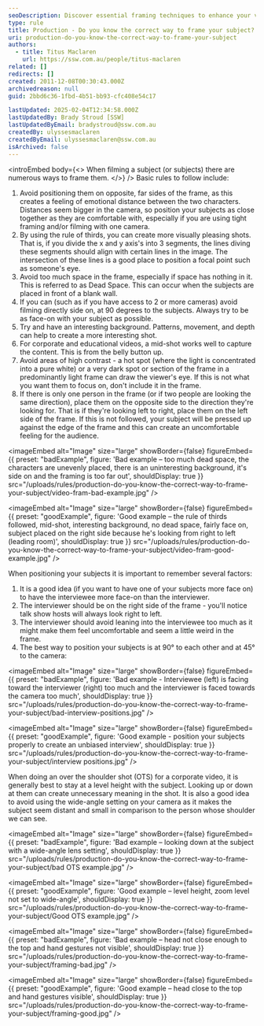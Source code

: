 ```yaml
---
seoDescription: Discover essential framing techniques to enhance your video production by positioning subjects effectively and using engaging backgrounds for professional results.
type: rule
title: Production - Do you know the correct way to frame your subject?
uri: production-do-you-know-the-correct-way-to-frame-your-subject
authors:
  - title: Titus Maclaren
    url: https://ssw.com.au/people/titus-maclaren
related: []
redirects: []
created: 2011-12-08T00:30:43.000Z
archivedreason: null
guid: 2bbd6c36-1fbd-4b51-bb93-cfc408e54c17

lastUpdated: 2025-02-04T12:34:58.000Z
lastUpdatedBy: Brady Stroud [SSW]
lastUpdatedByEmail: bradystroud@ssw.com.au
createdBy: ulyssesmaclaren
createdByEmail: ulyssesmaclaren@ssw.com.au
isArchived: false
---
```


<introEmbed
  body={<>
When filming a subject (or subjects) there are numerous ways to frame them.
  </>}
/>
Basic rules to follow include:

1. Avoid positioning them on opposite, far sides of the frame, as this creates a feeling of emotional distance between the two characters. Distances seem bigger in the camera, so position your subjects as close together as they are comfortable with, especially if you are using tight framing and/or filming with one camera.
2. By using the rule of thirds, you can create more visually pleasing shots. That is, if you divide the x and y axis's into 3 segments, the lines diving these segments should align with certain lines in the image. The intersection of these lines is a good place to position a focal point such as someone's eye.
3. Avoid too much space in the frame, especially if space has nothing in it. This is referred to as Dead Space. This can occur when the subjects are placed in front of a blank wall.
4. If you can (such as if you have access to 2 or more cameras) avoid filming directly side on, at 90 degrees to the subjects. Always try to be as face-on with your subject as possible.
5. Try and have an interesting background. Patterns, movement, and depth can help to create a more interesting shot.
6. For corporate and educational videos, a mid-shot works well to capture the content. This is from the belly button up.
7. Avoid areas of high contrast - a hot spot (where the light is concentrated into a pure white) or a very dark spot or section of the frame in a predominantly light frame can draw the viewer's eye. If this is not what you want them to focus on, don't include it in the frame.
8. If there is only one person in the frame (or if two people are looking the same direction), place them on the opposite side to the direction they're looking for. That is if they're looking left to right, place them on the left side of the frame. If this is not followed, your subject will be pressed up against the edge of the frame and this can create an uncomfortable feeling for the audience.

<imageEmbed
  alt="Image"
  size="large"
  showBorder={false}
  figureEmbed={{
    preset: "badExample",
    figure: 'Bad example – too much dead space, the characters are unevenly placed, there is an uninteresting background, it\'s side on and the framing is too far out',
    shouldDisplay: true
  }}
  src="/uploads/rules/production-do-you-know-the-correct-way-to-frame-your-subject/video-fram-bad-example.jpg"
/>

<imageEmbed
  alt="Image"
  size="large"
  showBorder={false}
  figureEmbed={{
    preset: "goodExample",
    figure: 'Good example – the rule of thirds followed, mid-shot, interesting background, no dead space, fairly face on, subject placed on the right side because he\'s looking from right to left (leading room)',
    shouldDisplay: true
  }}
  src="/uploads/rules/production-do-you-know-the-correct-way-to-frame-your-subject/video-fram-good-example.jpg"
/>

When positioning your subjects it is important to remember several factors:

1. It is a good idea (if you want to have one of your subjects more face on) to have the interviewee more face-on than the interviewer.
2. The interviewer should be on the right side of the frame - you'll notice talk show hosts will always look right to left.
3. The interviewer should avoid leaning into the interviewee too much as it might make them feel uncomfortable and seem a little weird in the frame.
4. The best way to position your subjects is at 90° to each other and at 45° to the camera:

<imageEmbed
  alt="Image"
  size="large"
  showBorder={false}
  figureEmbed={{
    preset: "badExample",
    figure: 'Bad example - Interviewee (left) is facing toward the interviewer (right) too much and the interviewer is faced towards the camera too much',
    shouldDisplay: true
  }}
  src="/uploads/rules/production-do-you-know-the-correct-way-to-frame-your-subject/bad-interview-positions.jpg"
/>

<imageEmbed
  alt="Image"
  size="large"
  showBorder={false}
  figureEmbed={{
    preset: "goodExample",
    figure: 'Good example - position your subjects properly to create an unbiased interview',
    shouldDisplay: true
  }}
  src="/uploads/rules/production-do-you-know-the-correct-way-to-frame-your-subject/interview positions.jpg"
/>

When doing an over the shoulder shot (OTS) for a corporate video, it is generally best to stay at a level height with the subject. Looking up or down at them can create unnecessary meaning in the shot. It is also a good idea to avoid using the wide-angle setting on your camera as it makes the subject seem distant and small in comparison to the person whose shoulder we can see.

<imageEmbed
  alt="Image"
  size="large"
  showBorder={false}
  figureEmbed={{
    preset: "badExample",
    figure: 'Bad example – looking down at the subject with a wide-angle lens setting',
    shouldDisplay: true
  }}
  src="/uploads/rules/production-do-you-know-the-correct-way-to-frame-your-subject/bad OTS example.jpg"
/>

<imageEmbed
  alt="Image"
  size="large"
  showBorder={false}
  figureEmbed={{
    preset: "goodExample",
    figure: 'Good example – level height, zoom level not set to wide-angle',
    shouldDisplay: true
  }}
  src="/uploads/rules/production-do-you-know-the-correct-way-to-frame-your-subject/Good OTS example.jpg"
/>

<imageEmbed
  alt="Image"
  size="large"
  showBorder={false}
  figureEmbed={{
    preset: "badExample",
    figure: 'Bad example – head not close enough to the top and hand gestures not visible',
    shouldDisplay: true
  }}
  src="/uploads/rules/production-do-you-know-the-correct-way-to-frame-your-subject/framing-bad.jpg"
/>

<imageEmbed
  alt="Image"
  size="large"
  showBorder={false}
  figureEmbed={{
    preset: "goodExample",
    figure: 'Good example – head close to the top and hand gestures visible',
    shouldDisplay: true
  }}
  src="/uploads/rules/production-do-you-know-the-correct-way-to-frame-your-subject/framing-good.jpg"
/>
